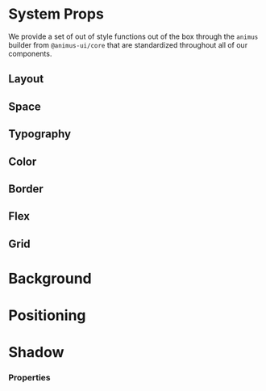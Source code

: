
# System Props

We provide a set of out of style functions out of the box through the `animus` builder from `@animus-ui/core` that are standardized throughout all of our components.

## Layout

<PropTable group="layout" />

## Space

<PropTable group="space" />

## Typography

<PropTable group="typography" />

## Color

<PropTable group="color" />

## Border

<PropTable group="borders" />

## Flex

<PropTable group="flex" />

## Grid

<PropTable group="grid" />

# Background

<PropTable group="background" />

# Positioning

<PropTable group="positioning" />

# Shadow

### Properties

<PropTable group="shadows" />
